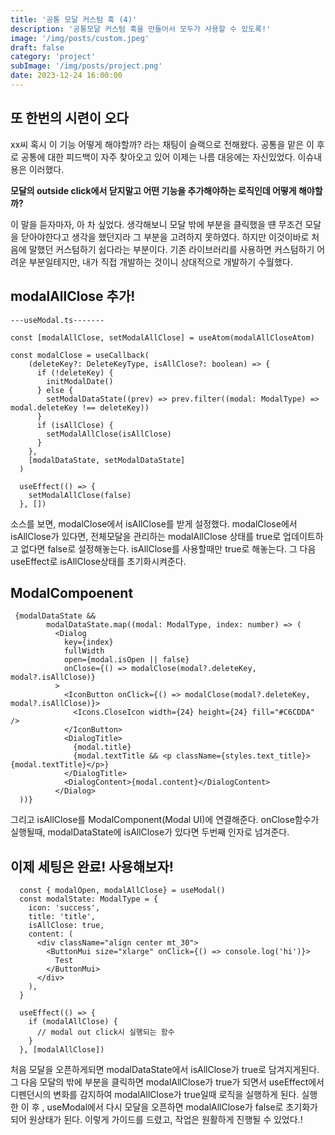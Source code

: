 ```yaml
---
title: '공통 모달 커스텀 훅 (4)'
description: '공통모달 커스텀 훅을 만들어서 모두가 사용할 수 있도록!'
image: '/img/posts/custom.jpeg'
draft: false
category: 'project'
subImage: '/img/posts/project.png'
date: 2023-12-24 16:00:00
---
```


## 또 한번의 시련이 오다 

xx씨 혹시 이 기능 어떻게 해야할까? 라는 채팅이 슬랙으로 전해왔다. 공통을 맡은 이 후로 공통에 대한 피드백이 자주 찾아오고 있어 이제는 나름 대응에는 자신있었다. 이슈내용은 이러했다.

**모달의 outside click에서 닫지말고 어떤 기능을 추가해야하는 로직인데 어떻게 해야할까?**

이 말을 듣자마자, 아 차 싶었다. 생각해보니 모달 밖에 부분을 클릭했을 떈 무조건 모달을 닫아야한다고 생각을 했던지라 그 부분을 고려하지 못하였다.
하지만 이것이바로 처음에 말했던 커스텀하기 쉽다라는 부분이다. 기존 라이브러리를 사용하면 커스텀하기 어려운 부분일테지만, 내가 직접 개발하는 것이니 상대적으로 개발하기 수월했다. 


## modalAllClose 추가!

```tsx
---useModal.ts-------
  
const [modalAllClose, setModalAllClose] = useAtom(modalAllCloseAtom)

const modalClose = useCallback(
    (deleteKey?: DeleteKeyType, isAllClose?: boolean) => {
      if (!deleteKey) {
        initModalDate()
      } else {
        setModalDataState((prev) => prev.filter((modal: ModalType) => modal.deleteKey !== deleteKey))
      }
      if (isAllClose) {
        setModalAllClose(isAllClose)
      }  
    },
    [modalDataState, setModalDataState]
  )

  useEffect(() => {
    setModalAllClose(false)
  }, [])
```

소스를 보면, modalClose에서 isAllClose를 받게 설정했다. modalClose에서 isAllClose가 있다면, 전체모달을 관리하는 modalAllClose 상태를 true로 업데이트하고 없다면 false로 설정해놓는다. isAllClose를 사용할때만 true로 해놓는다. 그 다음 useEffect로 isAllClose상태를 초기화시켜준다.


##  ModalCompoenent 

```tsx
 {modalDataState &&
        modalDataState.map((modal: ModalType, index: number) => (
          <Dialog
            key={index}         
            fullWidth
            open={modal.isOpen || false}
            onClose={() => modalClose(modal?.deleteKey, modal?.isAllClose)}
          >
            <IconButton onClick={() => modalClose(modal?.deleteKey, modal?.isAllClose)}>
              <Icons.CloseIcon width={24} height={24} fill="#C6CDDA" />
            </IconButton>
            <DialogTitle>
              {modal.title}
              {modal.textTitle && <p className={styles.text_title}>{modal.textTitle}</p>}
            </DialogTitle>
            <DialogContent>{modal.content}</DialogContent>
          </Dialog>
  ))}
```

그리고 isAllClose를 ModalComponent(Modal UI)에 연결해준다. onClose함수가 실행될때, modalDataState에  isAllClose가 있다면 두번째 인자로 넘겨준다.


## 이제 세팅은 완료! 사용해보자!

```tsx
  const { modalOpen, modalAllClose} = useModal()
  const modalState: ModalType = {
    icon: 'success',
    title: 'title',
    isAllClose: true,
    content: (
      <div className="align center mt_30">
        <ButtonMui size="xlarge" onClick={() => console.log('hi')}>
          Test
        </ButtonMui>
      </div>
    ),
  }

  useEffect(() => {
    if (modalAllClose) {
      // modal out click시 실행되는 함수
    }
  }, [modalAllClose])
```

처음 모달을 오픈하게되면 modalDataState에서 isAllClose가 true로 담겨지게된다. 그 다음 모달의 밖에 부분을 클릭하면 modalAllClose가 true가 되면서 useEffect에서 디펜던시의 변화를 감지하여 modalAllClose가 true일때 로직을 실행하게 된다. 실행한 이 후 , useModal에서 다시 모달을 오픈하면 modalAllClose가 false로 초기화가되어 원상태가 된다. 이렇게 가이드를 드렸고, 작업은 원활하게 진행될 수 있었다.!
